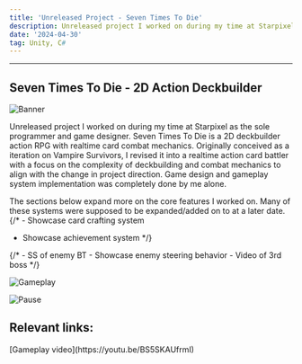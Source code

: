 ```yaml
---
title: 'Unreleased Project - Seven Times To Die'
description: Unreleased project I worked on during my time at Starpixel.
date: '2024-04-30'
tag: Unity, C#
---
```



<hr className="top_hr" />

## Seven Times To Die - 2D Action Deckbuilder

<Image
  src="/assets/LoL_1.png"
  alt="Banner"
  width={1125}
  height={750}
  priority
  className="portfolio-image"
/>

Unreleased project I worked on during my time at Starpixel as the sole programmer and game designer. Seven Times To Die is a 2D deckbuilder action RPG with 
realtime card combat mechanics. Originally conceived as a iteration on Vampire Survivors, I revised it into a realtime action card battler with a focus on 
the complexity of deckbuilding and combat mechanics to align with the change in project direction. Game design and gameplay system implementation was completely done by me alone.

The sections below expand more on the core features I worked on. Many of these systems were supposed to be expanded/added on to at a later date.
<hr1 className="Deckbuilding System" />
<hr1 className="Combat System" />
<hr1 className="Progression Systems" />
{/* - Showcase card crafting system
- Showcase achievement system */}
<hr1 className="Enemy Behavior and Boss Encounters" />
{/* - SS of enemy BT
- Showcase enemy steering behavior
- Video of 3rd boss */}
<hr1 className="Data Serialization" />

<Image
  src="/assets/LoL_2.png"
  alt="Gameplay"
  width={1125}
  height={750}
  priority
  className="portfolio-image"
/>

<Image
  src="/assets/LoL_3.png"
  alt="Pause"
  width={1125}
  height={750}
  priority
  className="portfolio-image"
/>

## Relevant links:

<div style={{display: "flex", alignContent: "left"}}>
  <Icon inline icon="logos:youtube-icon" height="24" width="24"/> <span>[Gameplay video](https://youtu.be/BS5SKAUfrmI)</span>
</div>


